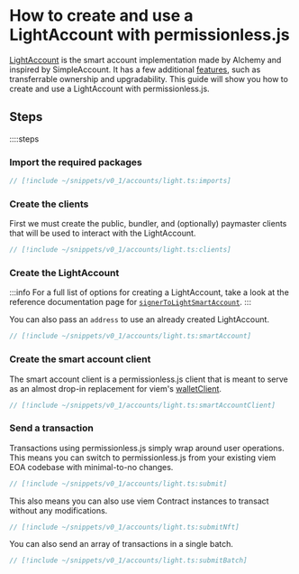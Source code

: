 
<VersionWarning version="0.1" />

# How to create and use a LightAccount with permissionless.js

[LightAccount](https://github.com/alchemyplatform/light-account) is the smart account implementation made by Alchemy and inspired by SimpleAccount.
It has a few additional [features](https://github.com/alchemyplatform/light-account?tab=readme-ov-file#features), such as transferrable ownership and upgradability.
This guide will show you how to create and use a LightAccount with permissionless.js.

## Steps

::::steps

### Import the required packages

```ts
// [!include ~/snippets/v0_1/accounts/light.ts:imports]
```

### Create the clients

First we must create the public, bundler, and (optionally) paymaster clients that will be used to interact with the LightAccount.

```ts
// [!include ~/snippets/v0_1/accounts/light.ts:clients]
```


### Create the LightAccount

:::info
For a full list of options for creating a LightAccount, take a look at the reference documentation page for [`signerToLightSmartAccount`](/references/permissionless/v0_1/reference/accounts/signerToLightSmartAccount).
:::

You can also pass an `address` to use an already created LightAccount.

```ts
// [!include ~/snippets/v0_1/accounts/light.ts:smartAccount]
```


### Create the smart account client

The smart account client is a permissionless.js client that is meant to serve as an almost drop-in replacement for viem's [walletClient](https://viem.sh/docs/clients/wallet).

```ts
// [!include ~/snippets/v0_1/accounts/light.ts:smartAccountClient]
```


### Send a transaction

Transactions using permissionless.js simply wrap around user operations. This means you can switch to permissionless.js from your existing viem EOA codebase with minimal-to-no changes.

```ts
// [!include ~/snippets/v0_1/accounts/light.ts:submit]
```

This also means you can also use viem Contract instances to transact without any modifications.

```ts
// [!include ~/snippets/v0_1/accounts/light.ts:submitNft]
```

You can also send an array of transactions in a single batch.

```ts
// [!include ~/snippets/v0_1/accounts/light.ts:submitBatch]
```
